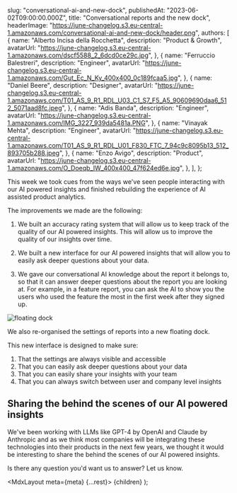 
  slug: "conversational-ai-and-new-dock",
  publishedAt: "2023-06-02T09:00:00.000Z",
  title: "Conversational reports and the new dock",
  headerImage:
    "https://june-changelog.s3.eu-central-1.amazonaws.com/conversational-ai-and-new-dock/header.png",
  authors: [
    {
      name: "Alberto Incisa della Rocchetta",
      description: "Product & Growth",
      avatarUrl: "https://june-changelog.s3.eu-central-1.amazonaws.com/dscf5588_2_6dcd0ce29c.jpg",
    },
    {
      name: "Ferruccio Balestreri",
      description: "Engineer",
      avatarUrl:
        "https://june-changelog.s3.eu-central-1.amazonaws.com/Gut_Ec_N_Ky_400x400_0c189fcaa5.jpg",
    },
    {
      name: "Daniel Beere",
      description: "Designer",
      avatarUrl:
        "https://june-changelog.s3.eu-central-1.amazonaws.com/T01_AS_9_R1_RDL_U03_C1_S7_F5_A5_90609690daa6_512_5071aad8fc.jpeg",
    },
    {
      name: "Adis Banda",
      description: "Engineer",
      avatarUrl: "https://june-changelog.s3.eu-central-1.amazonaws.com/IMG_3227_939da5481a.PNG",
    },
    {
      name: "Vinayak Mehta",
      description: "Engineer",
      avatarUrl:
        "https://june-changelog.s3.eu-central-1.amazonaws.com/T01_AS_9_R1_RDL_U01_F830_FTC_7_94c9c8095b13_512_893705b288.jpeg",
    },
    {
      name: "Enzo Avigo",
      description: "Product",
      avatarUrl:
        "https://june-changelog.s3.eu-central-1.amazonaws.com/O_Doeqb_IW_400x400_47f624ed6e.jpg",
    },
  ],
};

This week we took cues from the ways we've seen people interacting with our AI powered insights and finished rebuilding the experience of AI assisted product analytics.

The improvements we made are the following:

1. We built an accuracy rating system that will allow us to keep track of the quality of our AI powered insights. This will allow us to improve the quality of our insights over time.

2. We built a new interface for our AI powered insights that will allow you to easily ask deeper questions about your data.

3. We gave our conversational AI knowledge about the report it belongs to, so that it can answer deeper questions about the report you are looking at. For example, in a feature report, you can ask the AI to show you the users who used the feature the most in the first week after they signed up.

![floating dock](https://june-changelog.s3.eu-central-1.amazonaws.com/conversational-ai-and-new-dock/new-dock.png)

We also re-organised the settings of reports into a new floating dock.

This new interface is designed to make sure:

1. That the settings are always visible and accessible
2. That you can easily ask deeper questions about your data
3. That you can easily share your insights with your team
4. That you can always switch between user and company level insights

## Sharing the behind the scenes of our AI powered insights

We've been working with LLMs like GPT-4 by OpenAI and Claude by Anthropic and as we think most companies will be integrating these technologies into their products in the next few years, we thought it would be interesting to share the behind the scenes of our AI powered insights.

Is there any question you'd want us to answer? Let us know.

  <MdxLayout meta={meta} {...rest}>
    {children}
  </MdxLayout>
);
